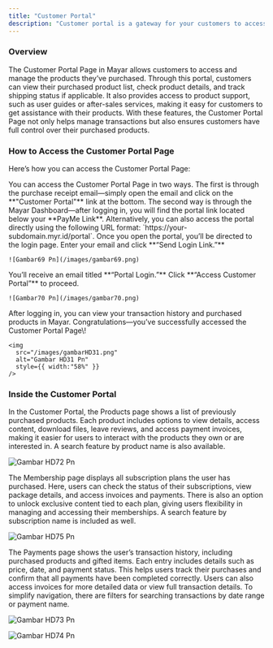 ```yaml
---
title: "Customer Portal"
description: "Customer portal is a gateway for your customers to access all products and services they bought from you."
---
```


### Overview

The Customer Portal Page in Mayar allows customers to access and manage the products they’ve purchased. Through this portal, customers can view their purchased product list, check product details, and track shipping status if applicable. It also provides access to product support, such as user guides or after-sales services, making it easy for customers to get assistance with their products. With these features, the Customer Portal Page not only helps manage transactions but also ensures customers have full control over their purchased products.

### How to Access the Customer Portal Page

Here’s how you can access the Customer Portal Page:

<Steps>
  <Step title="Access Options">
    You can access the Customer Portal Page in two ways. The first is through the purchase receipt email—simply open the email and click on the **"Customer Portal"** link at the bottom. The second way is through the Mayar Dashboard—after logging in, you will find the portal link located below your **PayMe Link**. Alternatively, you can also access the portal directly using the following URL format: `https://your-subdomain.myr.id/portal`.
  </Step>
  <Step title="Login Process">
    Once you open the portal, you’ll be directed to the login page. Enter your email and click **“Send Login Link.”**

    ![Gambar69 Pn](/images/gambar69.png)
  </Step>
  <Step title="Email Verification">
    You’ll receive an email titled **“Portal Login.”** Click **“Access Customer Portal”** to proceed.

    ![Gambar70 Pn](/images/gambar70.png)
  </Step>
  <Step title="Accessing Your Portal">
    After logging in, you can view your transaction history and purchased products in Mayar. Congratulations—you’ve successfully accessed the Customer Portal Page\!

    <img
      src="/images/gambarHD31.png"
      alt="Gambar HD31 Pn"
      style={{ width:"58%" }}
    />
  </Step>
</Steps>

### Inside the Customer Portal

In the Customer Portal, the Products page shows a list of previously purchased products. Each product includes options to view details, access content, download files, leave reviews, and access payment invoices, making it easier for users to interact with the products they own or are interested in. A search feature by product name is also available.

![Gambar HD72 Pn](/images/gambarHD72.png)

The Membership page displays all subscription plans the user has purchased. Here, users can check the status of their subscriptions, view package details, and access invoices and payments. There is also an option to unlock exclusive content tied to each plan, giving users flexibility in managing and accessing their memberships. A search feature by subscription name is included as well.

![Gambar HD75 Pn](/images/gambarHD75.png)

The Payments page shows the user’s transaction history, including purchased products and gifted items. Each entry includes details such as price, date, and payment status. This helps users track their purchases and confirm that all payments have been completed correctly. Users can also access invoices for more detailed data or view full transaction details. To simplify navigation, there are filters for searching transactions by date range or payment name.

![Gambar HD73 Pn](/images/gambarHD73.png)

![Gambar HD74 Pn](/images/gambarHD74.png)